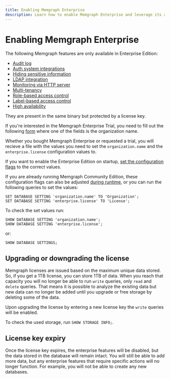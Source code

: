 ```yaml
---
title: Enabling Memgraph Enterprise
description: Learn how to enable Memgraph Enterprise and leverage its advanced capabilities to scale and optimize your graph computing tasks. Find out more in our documentation and pricing pages. 
---
```


#  Enabling Memgraph Enterprise

The following Memgraph features are only available in Enterprise Edition:

- [Audit log](/database-management/logs#audit-log-enterprise)
- [Auth system integrations](/database-management/authentication-and-authorization/auth-system-integrations)
- [Hiding sensitive information](/database-management/logs#hiding-sensitive-information-enterprise)
- [LDAP integration](/database-management/authentication-and-authorization/auth-system-integrations#ldap)
- [Monitoring via HTTP server](/database-management/monitoring#monitoring-via-http-server-enterprise)
- [Multi-tenancy](/database-management/multi-tenancy)
- [Role-based access control](/database-management/authentication-and-authorization/role-based-access-control)
- [Label-based access control](/database-management/authentication-and-authorization/role-based-access-control#label-based-access-control)
- [High availability](/clustering/high-availability)

 They are present in the same binary but protected by a license key.

If you're interested in the Memgraph Enterprise Trial, you need to fill out the
following [form](https://memgraph.com/enterprise-trial) where one of the fields
is the organization name.

Whether you bought Memgraph Enterprise or requested a trial, you will recieve a
file with the values you need to set the `organization.name` and the
`enterprise.license` configuration values to.

If you want to enable the Enterprise Edition on startup, [set the configuration
flags](/configuration/configuration-settings#change-the-configuration) to the
correct values. 

If you are already running Memgraph Community Edition, these configuration flags
can also be adjusted [during
runtime](/configuration/configuration-settings#during-runtime), or you can run
the following queries to set the values:

```
SET DATABASE SETTING 'organization.name' TO 'Organization';
SET DATABASE SETTING 'enterprise.license' TO 'License';
```

To check the set values run: 

```opencypher
SHOW DATABASE SETTING 'organization.name';
SHOW DATABASE SETTING 'enterprise.license';
```

or:

```opencypher
SHOW DATABASE SETTINGS;
```

## Upgrading or downgrading the license

Memgraph licenses are issued based on the maximum unique data stored. So, if you
get a 1TB license, you can store 1TB of data. When you reach that capacity you
will no longer be able to run `write` queries, only `read` and `delete` queries.
That means it is possible to analyze the existing data but new data can no
longer be added until you upgrade or free storage by deleting some of the data.

Upon upgrading the license by entering a new license key the `write` queries
will be enabled.

To check the used storage, run `SHOW STORAGE INFO;`.

## License key expiry

Once the license key expires, the enterprise features will be disabled, but the
data stored in the database will remain intact. You will still be able to add
more data, but any enterprise features that require specific actions will no
longer function. For example, you will not be able to create any new databases.
